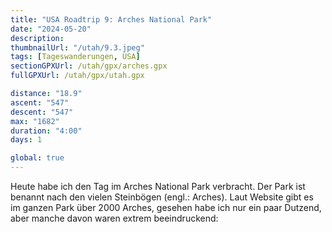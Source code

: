 ```yaml
---
title: "USA Roadtrip 9: Arches National Park"
date: "2024-05-20"
description:
thumbnailUrl: "/utah/9.3.jpeg"
tags: [Tageswanderungen, USA]
sectionGPXUrl: /utah/gpx/arches.gpx
fullGPXUrl: /utah/gpx/utah.gpx

distance: "18.9"
ascent: "547"
descent: "547"
max: "1682"
duration: "4:00"
days: 1

global: true
---
```


Heute habe ich den Tag im Arches National Park verbracht. Der Park ist benannt nach den vielen Steinbögen (engl.: Arches). Laut Website gibt es im ganzen Park über 2000 Arches, gesehen habe ich nur ein paar Dutzend, aber manche davon waren extrem beeindruckend:

<Img imageUrl="/utah/9.1.jpeg" description="Pine Tree Arch" />
<Img imageUrl="/utah/9.2.jpeg" description="Landscape Arch" />
<Img imageUrl="/utah/9.3.jpeg" description="Partition Arch" />
<Img imageUrl="/utah/9.4.jpeg" description="Double O Arch" />
<Img imageUrl="/utah/9.5.jpeg" description="Private Arch" />
<Img imageUrl="/utah/9.6.jpeg" description="Delicate Arch" />
<Img
	imageUrl="/utah/9.7.jpeg"
	description="Petroglyphen unterhalb des Delicate Arches"
/>
